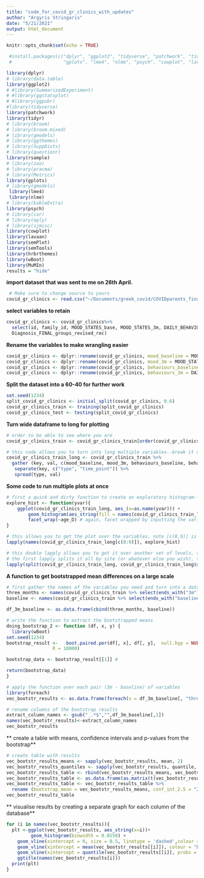 ```yaml
---
title: "code_for_covid_gr_clinics_with_updates"
author: "Argyris Stringaris"
date: "5/21/2021"
output: html_document
---
```


```r
knitr::opts_chunk$set(echo = TRUE)
```


```r
 #install.packages(c("dplyr", "ggplot2", "tidyverse", "patchwork", "tidyr", "rsample",
 #                   "gplots", "lme4", "nlme", "psych", "cowplot", "lavaan", "semPlot", #"semTools", "wBoot", "hrbrthemes", "MuMIn"))

library(dplyr)
# library(data.table)
library(ggplot2)
# #library(SummarizedExperiment)
# #library(ggstatsplot)
# #library(ggpubr)
#library(tidyverse)
library(patchwork)
library(tidyr)
# library(broom)
# library(broom.mixed)
# library(gmodels)
# library(ggthemes)
# library(SuppDists)
# library(questionr)
library(rsample)
# library(zoo)
# library(pracma)
# library(Metrics)
library(gplots)
# library(gmodels)
 library(lme4)
 library(nlme)
# library(kableExtra)
library(psych)
# library(car)
# library(eply)
# library(sjmisc)
library(cowplot)
library(lavaan)
library(semPlot)
library(semTools)
library(hrbrthemes)
library(wBoot)
library(MuMIn)
results = "hide"
```

**import dataset that was sent to me on 26th April.**
```r
 # Make sure to change source to yours
covid_gr_clinics <- read.csv("~/Documents/greek_covid/COVIDparents_final_IOANNA_1_KK_AG.csv", sep=";", comment.char="#")
```

**select variables to retain**
```r
covid_gr_clinics <- covid_gr_clinics%>%
  select(id, family_id, MOOD_STATES_base, MOOD_STATES_3m, DAILY_BEHAVIORS_3M_KI_SUM,DAILY_BEHAVIORS_BASE_KI_SUM, age_D, site, Diagnosis_FINAL_groups_revised,       
  Diagnosis_FINAL_groups_revised_rec)
```


**Rename the variables to make wrangling easier**
```r
covid_gr_clinics <- dplyr::rename(covid_gr_clinics, mood_baseline = MOOD_STATES_base)
covid_gr_clinics <- dplyr::rename(covid_gr_clinics, mood_3m = MOOD_STATES_3m)
covid_gr_clinics <- dplyr::rename(covid_gr_clinics, behaviours_baseline = DAILY_BEHAVIORS_BASE_KI_SUM)
covid_gr_clinics <- dplyr::rename(covid_gr_clinics, behaviours_3m = DAILY_BEHAVIORS_3M_KI_SUM)
```

**Split the dataset into a 60-40 for further work**
```r
set.seed(1234)
split_covid_gr_clinics <- initial_split(covid_gr_clinics, 0.6)
covid_gr_clinics_train <- training(split_covid_gr_clinics)
covid_gr_clinics_test <- testing(split_covid_gr_clinics)
```

**Turn wide dataframe to long for plotting**
```r


# order to be able to see where you are
covid_gr_clinics_train <- covid_gr_clinics_train[order(covid_gr_clinics_train$id),] 

# this code allows you to turn into long multiple variables--break it down pipe-by-pipe to understand it better.
covid_gr_clinics_train_long <- covid_gr_clinics_train %>% 
  gather (key, val, c(mood_baseline, mood_3m, behaviours_baseline, behaviours_3m)) %>% 
   separate(key, c("type", "time_point")) %>% 
   spread(type, val)
```

**Some code to run multiple plots at once**
```r

# first a quick and dirty function to create an exploratory histogram--note [7] is the position of the time_point variable in the dataframe. This may change. It is not ideal this way, will change later
explore_hist <- function(yvar){
    ggplot(covid_gr_clinics_train_long, aes_(x=as.name(yvar))) +
        geom_histogram(aes_string(fill = names(covid_gr_clinics_train_long[7])), position = "dodge") +
        facet_wrap(~age_D) # again, facet wrapped by inputting the variable here--not good practice
}

# this allows you to get the plot over the variables. note [c(8,9)] is the position of the variables of interest in the dataset. They could be in a different position of course or be more
lapply(names(covid_gr_clinics_train_long[c(8:9)]), explore_hist)

# this double lapply allows you to get it over another set of levels, such as site in this example
# the first lapply splits it all by site (or whatever else you wish), then you apply the lapply as above.
lapply(split(covid_gr_clinics_train_long, covid_gr_clinics_train_long$site), function(x) lapply(names(covid_gr_clinics_train_long[c(8:9)]), explore_hist))
```


**A function to get bootstrapped mean differences on a large scale**
```r
# first gather the names of the variables you need and turn into a dataframe
three_months <- names(covid_gr_clinics_train %>% select(ends_with("3m")))
baseline <- names(covid_gr_clinics_train %>% select(ends_with("baseline")))

df_3m_baseline <- as.data.frame(cbind(three_months, baseline))

# write the function to extract the bootstrapped means
doing_bootstrap_2 <- function (df, x, y) {
  library(wBoot)
set.seed(1234)
bootstrap_result <-   boot.paired.per(df[, x], df[, y],  null.hyp = NULL,
                 R = 10000)

bootstrap_data <- bootstrap_result[[1]] # 

return(bootstrap_data)
}

# apply the function over each pair (3m - baseline) of variables
library(foreach)
vec_bootstr_results <- as.data.frame(foreach(x = df_3m_baseline[, "three_months"], y = df_3m_baseline[, "baseline"],  .combine='cbind') %do% doing_bootstrap_2(df = covid_gr_clinics_train, x, y))

# rename columns of the bootstrap results
extract_column_names <- gsub("_.*$","",df_3m_baseline[,1])
names(vec_bootstr_results)<-extract_column_names 
vec_bootstr_results
```


** create a table with means, confidence intervals and p-values from the bootstrap**
```r
# create table with results
vec_bootstr_results_means <- sapply(vec_bootstr_results, mean, 2)
vec_bootstr_results_quantiles <- sapply(vec_bootstr_results, quantile, probs = c(0.025, 0.975), 2)
vec_bootstr_results_table <- rbind(vec_bootstr_results_means, vec_bootstr_results_quantiles)
vec_bootstr_results_table <- as.data.frame(as.matrix(t(vec_bootstr_results_table))) # this is to make it easier to read
vec_bootstr_results_table <- vec_bootstr_results_table %>% 
  rename (bootstrap_mean = vec_bootstr_results_means, conf_int_2.5 = "2.5%", conf_int_97.5= "97.5%")
vec_bootstr_results_table
```

** visualise results by creating a separate graph for each column of the database**
```r
for (i in names(vec_bootstr_results)){
  plt <-ggplot(vec_bootstr_results, aes_string(x=i))+
         geom_histogram(binwidth = 0.0150) + 
    geom_vline(xintercept = 0, size = 0.5, linetype = 'dashed',colour = "red") +
    geom_vline(xintercept = mean(vec_bootstr_results[[i]]), colour = "blue") +
    geom_vline(xintercept = quantile(vec_bootstr_results[[i]], probs = c(0.025, 0.975)), colour = "black", linetype = "dashed") +
    ggtitle(names(vec_bootstr_results[i]))
  print(plt)
}
```

